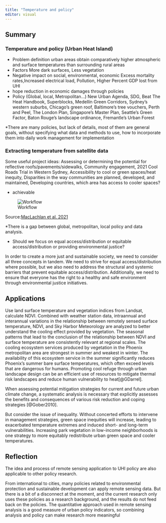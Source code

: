 ```yaml
---
title: "Temperature and policy"
editor: visual
---
```


## Summary

### Temperature and policy (Urban Heat Island)

-   Problem definition urban areas obtain comparatively higher atmospheric and surface temperatures than surrounding rural areas
-   Factors More dark surfaces, Less vegetation
-   Negative impact on social, environmental, economic Excess mortality rates,Increased electrical load, Pollution, Higher Percent GDP lost from UHI
-   hope reduction in economic damages through policies
-   Policy (Global, local, Metropolitan...) New Urban Agenda, SDG, Beat The Heat Handbook, Superblocks, Medellín Green Corridors, Sydney's western suburbs, Chicago's green roof, Baltimore's tree vouchers, Perth and Peel, The London Plan, Singapore's Master Plan, Seattle's Green Factor, Baton Rouge's landscape ordinance, Fremantle's Urban Forest

\*There are many policies, but lack of details, most of them are general goals, without specifying what data and methods to use, how to incorporate them into daily work management for implementation

### Extracting temperature from satellite data

Some useful project ideas: Assessing or determining the potential for reflective roofs/pavements/sidewalks, Community engagement, 2021 Cool Roads Trial in Western Sydney, Accessibility to cool or green spaces/heat inequity, Disparities in the way communities are planned, developed, and maintained, Developing countries, which area has access to cooler spaces?

-   achievable

![Workflow](img/8.1.png)

Source:[MacLachlan et al. 2021](https://www.frontiersin.org/articles/10.3389/fbuil.2020.519599/full)

\*There is a gap between global, metropolitan, local policy and data analysis.

- Should we focus on equal access/distribution or equitable access/distribution or providing environmental justice?

In order to create a more just and sustainable society, we need to consider all three concepts in tandem. We need to strive for equal access/distribution where possible, but we also need to address the structural and systemic barriers that prevent equitable access/distribution. Additionally, we need to ensure that everyone has the right to a healthy and safe environment through environmental justice initiatives.

## Applications

Use land surface temperature and vegetation indices from Landsat, calculate NDVI. Combined with weather station data, intraannual and interannual variations in the relationship between remotely sensed surface temperature, NDVI, and Sky Harbor Meteorology are analyzed to better understand the cooling effect provided by vegetation. The seasonal patterns that lead to the conclusion of the relationship between NDVI and surface temperature are consistently relevant at regional scales. The cooling ecosystem services produced by vegetation in the Phoenix metropolitan area are strongest in summer and weakest in winter. The availability of this ecosystem service in the summer significantly reduces Phoenix's summer bare surface temperatures, which often exceed levels that are dangerous for humans. Promoting cool refuge through urban landscape design can be an efficient use of resources to mitigate thermal risk landscapes and reduce human vulnerability to heat[@GDarrel].

When assessing potential mitigation strategies for current and future urban climate change, a systematic analysis is necessary that explicitly assesses the benefits and consequences of various risk reduction and coping strategies [@Gober2010].

But consider the issue of inequality. Without concerted efforts to intervene in management strategies, green space inequities will increase, leading to exacerbated temperature extremes and induced short- and long-term vulnerabilities. Increasing park vegetation in low-income neighborhoods is one strategy to more equitably redistribute urban green space and cooler temperatures.

## Reflection

The idea and process of remote sensing application to UHI policy are also applicable to other policy research.

From international to cities, many policies related to environmental protection and sustainable development can apply remote sensing data. But there is a bit of a disconnect at the moment, and the current research only uses these policies as a research background, and the results do not feed back on the policies. The quantitative approach used in remote sensing analysis is a good measure of urban policy indicators, so combining analysis and policy can make research more meaningful
